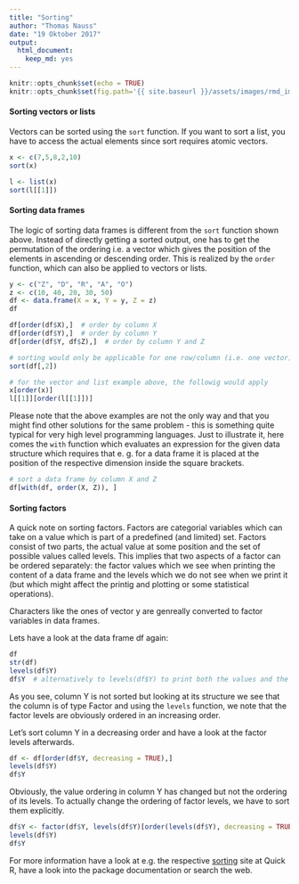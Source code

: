 ```yaml
---
title: "Sorting"
author: "Thomas Nauss"
date: "19 Oktober 2017"
output: 
  html_document: 
    keep_md: yes
---
```

```r
knitr::opts_chunk$set(echo = TRUE)
knitr::opts_chunk$set(fig.path='{{ site.baseurl }}/assets/images/rmd_images/e01-01/')
```

#### Sorting vectors or lists
Vectors can be sorted using the `sort` function. If you want to sort a list,
you have to access the actual elements since sort requires atomic vectors.
```r
x <- c(7,5,8,2,10)
sort(x)

l <- list(x)
sort(l[[1]])
```


#### Sorting data frames
The logic of sorting data frames is different from the `sort` function shown
above. Instead of directly getting a sorted output, one has to get the 
permutation of the ordering i.e. a vector which gives the position of the 
elements in ascending or descending order. This is realized by the `order` 
function, which can also be applied to vectors or lists.
```r
y <- c("Z", "D", "R", "A", "O")
z <- c(10, 40, 20, 30, 50)
df <- data.frame(X = x, Y = y, Z = z)
df

df[order(df$X),]  # order by column X
df[order(df$Y),]  # order by column Y
df[order(df$Y, df$Z),]  # order by column Y and Z

# sorting would only be applicable for one row/column (i.e. one vector)
sort(df[,2])

# for the vector and list example above, the followig would apply
x[order(x)]
l[[1]][order(l[[1]])]
```
Please note that the above examples are not the only way and that you might
find other solutions for the same problem - this is something quite typical for
very high level programming languages. Just to illustrate it, here comes the
`with` function which evaluates an expression for the given data structure which
requires that e. g. for a data frame it is placed at the position of the 
respective dimension inside the square brackets.
```r
# sort a data frame by column X and Z
df[with(df, order(X, Z)), ]
```


#### Sorting factors
A quick note on sorting factors. Factors are categorial variables which can take
on a value which is part of a predefined (and limited) set. Factors consist
of two parts, the actual value at some position and the set of possible values
called levels. This implies that two aspects of a factor can be ordered separately:
the factor values which we see when printing the content of a data frame and
the levels which we do not see when we print it (but which might affect the
printig and plotting or some statistical operations).

Characters like the ones of vector y are genreally converted to factor variables
in data frames.

Lets have a look at the data frame df again:
```r
df
str(df)
levels(df$Y) 
df$Y  # alternatively to levels(df$Y) to print both the values and the levels
```
As you see, column Y is not sorted but looking at its structure we see that the
column is of type Factor and using the `levels` function, we note that the
factor levels are obviously ordered in an increasing order.

Let's sort column Y in a decreasing order and have a look at the factor levels
afterwards.
```r
df <- df[order(df$Y, decreasing = TRUE),]
levels(df$Y)
df$Y
```
Obviously, the value ordering in column Y has changed but not the ordering of
its levels. To actually change the ordering of factor levels, we have to sort 
them explicitly.
```r
df$Y <- factor(df$Y, levels(df$Y)[order(levels(df$Y), decreasing = TRUE)])
levels(df$Y)
df$Y
```


For more information have a look at e.g. the respective 
[sorting](http://www.statmethods.net/management/sorting.html) site at Quick R, 
have a look into the package documentation or search the web.